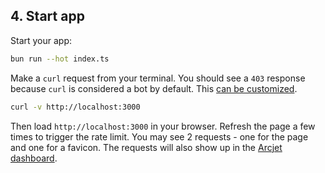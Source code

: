 ## 4. Start app

Start your app:

```bash
bun run --hot index.ts
```

Make a `curl` request from your terminal. You should see a `403` response
because `curl` is considered a bot by default. This [can be
customized](/bot-protection/identifying-bots).

```sh
curl -v http://localhost:3000
```

Then load `http://localhost:3000` in your browser. Refresh the page a few times
to trigger the rate limit. You may see 2 requests - one for the page and one for
a favicon. The requests will also show up in the [Arcjet
dashboard](https://app.arcjet.com).
